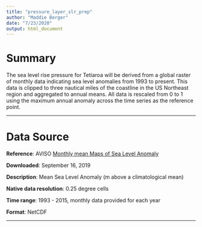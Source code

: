 ```yaml
---
title: "pressure_layer_slr_prep"
author: "Maddie Berger"
date: "7/23/2020"
output: html_document
---
```


# Summary 

The sea level rise pressure for Tetiaroa will be derived from a global raster of monthly data indicating sea level anomalies from 1993 to present. This data is clipped to three nautical miles of the coastline in the US Northeast region and aggregated to annual means. All data is rescaled from 0 to 1 using the maximum annual anomaly across the time series as the reference point. 

***

# Data Source

**Reference**: AVISO [Monthly mean Maps of Sea Level Anomaly](http://www.aviso.altimetry.fr/en/data/products/sea-surface-height-products/global/msla-mean-climatology.html#c10358)

**Downloaded**: September 16, 2019

**Description**:  Mean Sea Level Anomaly (m above a climatological mean)

**Native data resolution**: 0.25 degree cells

**Time range**: 1993 - 2015, monthly data provided for each year

**Format**:  NetCDF

***
